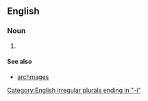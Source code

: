 ==English==

===Noun===
{{head|en|noun form}}

# {{en-irregular plural of|archmage}}

====See also====
* [[archmages]]

[[Category:English irregular plurals ending in "-i"]]